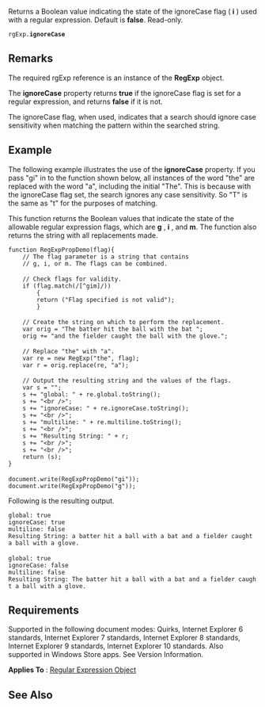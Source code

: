 Returns a Boolean value indicating the state of the ignoreCase flag ( '''i''' ) used with a regular expression. Default is '''false'''. Read-only.

 rgExp.'''ignoreCase'''

==Remarks==
The required rgExp reference is an instance of the '''RegExp''' object.

The '''ignoreCase''' property returns '''true''' if the ignoreCase flag is set for a regular expression, and returns '''false''' if it is not.

The ignoreCase flag, when used, indicates that a search should ignore case sensitivity when matching the pattern within the searched string.


==Example==
The following example illustrates the use of the '''ignoreCase''' property. If you pass "gi" in to the function shown below, all instances of the word "the" are replaced with the word "a", including the initial "The". This is because with the ignoreCase flag set, the search ignores any case sensitivity. So "T" is the same as "t" for the purposes of matching.

This function returns the Boolean values that indicate the state of the allowable regular expression flags, which are '''g''' , '''i''' , and '''m'''. The function also returns the string with all replacements made.

 function RegExpPropDemo(flag){
     // The flag parameter is a string that contains
     // g, i, or m. The flags can be combined.
 
     // Check flags for validity.
     if (flag.match(/[^gim]/))
         {
         return ("Flag specified is not valid");
         }
 
     // Create the string on which to perform the replacement.
     var orig = "The batter hit the ball with the bat ";
     orig += "and the fielder caught the ball with the glove.";
 
     // Replace "the" with "a".
     var re = new RegExp("the", flag);
     var r = orig.replace(re, "a");        
 
     // Output the resulting string and the values of the flags.
     var s = "";
     s += "global: " + re.global.toString();
     s += "&lt;br /&gt;";
     s += "ignoreCase: " + re.ignoreCase.toString();
     s += "&lt;br /&gt;";
     s += "multiline: " + re.multiline.toString();
     s += "&lt;br /&gt;";
     s += "Resulting String: " + r;
     s += "&lt;br /&gt;";
     s += "&lt;br /&gt;";
     return (s);
 }
 
 document.write(RegExpPropDemo("gi"));
 document.write(RegExpPropDemo("g"));
Following is the resulting output.

 global: true
 ignoreCase: true
 multiline: false
 Resulting String: a batter hit a ball with a bat and a fielder caught a ball with a glove.
 
 global: true
 ignoreCase: false
 multiline: false
 Resulting String: The batter hit a ball with a bat and a fielder caught a ball with a glove.

==Requirements==
Supported in the following document modes: Quirks, Internet Explorer 6 standards, Internet Explorer 7 standards, Internet Explorer 8 standards, Internet Explorer 9 standards, Internet Explorer 10 standards. Also supported in Windows Store apps. See Version Information.

'''Applies To''' : [[javascript/Regular Expression|Regular Expression Object]]


==See Also==

              

              

              
